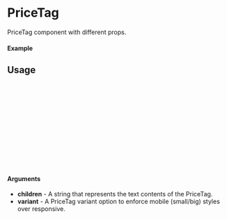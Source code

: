 
<Meta of={PriceTag} title="PriceTag" />

# PriceTag

PriceTag component with different props.

#### Example

<Canvas of={PriceTag.Default} />

## Usage

```ts
import {PriceTag} from "@dreampipcom/oneiros";

const Example = () => {
  return (
      <PriceTag
        variant={EPriceTagVariant.NORMAL}
      >
        1100€
      </PriceTag>
  );
};

export default Example;
```

#### Arguments

- **children** - A string that represents the text contents of the PriceTag.
- **variant** - A PriceTag variant option to enforce mobile (small/big) styles over responsive.